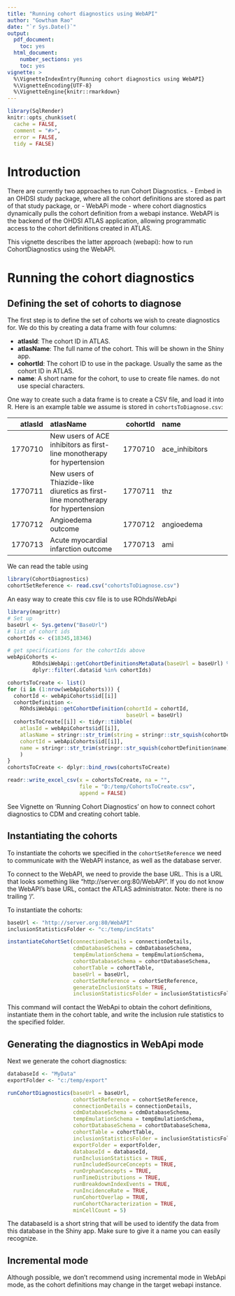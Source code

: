```yaml
---
title: "Running cohort diagnostics using WebAPI"
author: "Gowtham Rao"
date: "`r Sys.Date()`"
output:
  pdf_document: 
    toc: yes     
  html_document:
    number_sections: yes
    toc: yes
vignette: >
  %\VignetteIndexEntry{Running cohort diagnostics using WebAPI}
  %\VignetteEncoding{UTF-8}    
  %\VignetteEngine{knitr::rmarkdown}
---
```


```r
library(SqlRender)
knitr::opts_chunk$set(
  cache = FALSE,
  comment = "#>",
  error = FALSE,
  tidy = FALSE)
```

# Introduction

There are currently two approaches to run Cohort Diagnostics.
- Embed in an OHDSI study package, where all the cohort definitions are stored as part of that study package, or 
- WebAPi mode - where cohort diagnostics dynamically pulls the cohort definition from a webapi instance. WebAPI is the backend of the OHDSI ATLAS application, allowing programmatic access to the cohort definitions created in ATLAS. 

This vignette describes the latter approach (webapi): how to run CohortDiagnostics using the WebAPI.

# Running the cohort diagnostics

## Defining the set of cohorts to diagnose

The first step is to define the set of cohorts we wish to create diagnostics for. We do this by creating a data frame with four columns:

- **atlasId**: The cohort ID in ATLAS.
- **atlasName**: The full name of the cohort. This will be shown in the Shiny app.
- **cohortId**: The cohort ID to use in the package. Usually the same as the cohort ID in ATLAS.
- **name**: A short name for the cohort, to use to create file names. do not use special characters.

One way to create such a data frame is to create a CSV file, and load it into R. Here is an example table we assume is stored in `cohortsToDiagnose.csv`:

| atlasId | atlasName      | cohortId | name           |
| -------:|:-------------- | --------:|:-------------- |
| 1770710 |	New users of ACE inhibitors as first-line monotherapy for hypertension | 1770710 | ace_inhibitors |	
| 1770711 |	New users of Thiazide-like diuretics as first-line monotherapy for hypertension |	1770711 | thz | 
| 1770712 |	Angioedema outcome | 1770712 | angioedema
| 1770713 |	Acute myocardial infarction outcome | 1770713	| ami

We can read the table using 

```r
library(CohortDiagnostics)
cohortSetReference <- read.csv("cohortsToDiagnose.csv")

```

An easy way to create this csv file is to use ROhdsiWebApi


```r
library(magrittr)
# Set up
baseUrl <- Sys.getenv("BaseUrl")
# list of cohort ids
cohortIds <- c(18345,18346)

# get specifications for the cohortIds above
webApiCohorts <-
        ROhdsiWebApi::getCohortDefinitionsMetaData(baseUrl = baseUrl) %>%
        dplyr::filter(.data$id %in% cohortIds)

cohortsToCreate <- list()
for (i in (1:nrow(webApiCohorts))) {
  cohortId <- webApiCohorts$id[[i]]
  cohortDefinition <-
    ROhdsiWebApi::getCohortDefinition(cohortId = cohortId, 
                                      baseUrl = baseUrl)
  cohortsToCreate[[i]] <- tidyr::tibble(
    atlasId = webApiCohorts$id[[i]],
    atlasName = stringr::str_trim(string = stringr::str_squish(cohortDefinition$name)),
    cohortId = webApiCohorts$id[[i]],
    name = stringr::str_trim(stringr::str_squish(cohortDefinition$name))
    )
}
cohortsToCreate <- dplyr::bind_rows(cohortsToCreate)

readr::write_excel_csv(x = cohortsToCreate, na = "", 
                       file = "D:/temp/CohortsToCreate.csv", 
                       append = FALSE)

```

See Vignette on 'Running Cohort Diagnostics' on how to connect cohort diagnostics to CDM and creating cohort table.

## Instantiating the cohorts

To instantiate the cohorts we specified in the `cohortSetReference` we need to communicate with the WebAPI instance, as well as the database server. 

To connect to the WebAPI, we need to provide the base URL. This is a URL that looks something like "http://server.org:80/WebAPI". If you do not know the WebAPI's base URL, contact the ATLAS administrator. Note: there is no trailing '/'.


To instantiate the cohorts:

```r
baseUrl <- "http://server.org:80/WebAPI"
inclusionStatisticsFolder <- "c:/temp/incStats"

instantiateCohortSet(connectionDetails = connectionDetails,
                     cdmDatabaseSchema = cdmDatabaseSchema,
                     tempEmulationSchema = tempEmulationSchema,
                     cohortDatabaseSchema = cohortDatabaseSchema,
                     cohortTable = cohortTable,
                     baseUrl = baseUrl,
                     cohortSetReference = cohortSetReference,
                     generateInclusionStats = TRUE,
                     inclusionStatisticsFolder = inclusionStatisticsFolder)
```

This command will contact the WebApi to obtain the cohort definitions, instantiate them in the cohort table, and write the inclusion rule statistics to the specified folder.

## Generating the diagnostics in WebApi mode

Next we generate the cohort diagnostics:

```r
databaseId <- "MyData"
exportFolder <- "c:/temp/export"

runCohortDiagnostics(baseUrl = baseUrl,
                     cohortSetReference = cohortSetReference,
                     connectionDetails = connectionDetails,
                     cdmDatabaseSchema = cdmDatabaseSchema,
                     tempEmulationSchema = tempEmulationSchema,
                     cohortDatabaseSchema = cohortDatabaseSchema,
                     cohortTable = cohortTable,
                     inclusionStatisticsFolder = inclusionStatisticsFolder,
                     exportFolder = exportFolder,
                     databaseId = databaseId,
                     runInclusionStatistics = TRUE,
                     runIncludedSourceConcepts = TRUE,
                     runOrphanConcepts = TRUE,
                     runTimeDistributions = TRUE,
                     runBreakdownIndexEvents = TRUE,
                     runIncidenceRate = TRUE,
                     runCohortOverlap = TRUE,
                     runCohortCharacterization = TRUE,
                     minCellCount = 5)
```

The databaseId is a short string that will be used to identify the data from this database in the Shiny app. Make sure to give it a name you can easily recognize.

## Incremental mode

Although possible, we don't recommend using incremental mode in WebApi mode, as the cohort definitions may change in the target webapi instance.